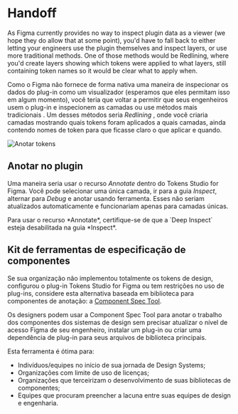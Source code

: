 # Handoff

As Figma currently provides no way to inspect plugin data as a viewer (we hope they do allow that at some point), you'd have to fall back to either letting your engineers use the plugin themselves and inspect layers, or use more traditional methods. One of those methods would be Redlining, where you'd create layers showing which tokens were applied to what layers, still containing token names so it would be clear what to apply when.

Como o Figma não fornece de forma nativa uma maneira de inspecionar os dados do plug-in como um visualizador (esperamos que eles permitam isso em algum momento), você teria que voltar a permitir que seus engenheiros usem o plug-in e inspecionem as camadas ou use métodos mais tradicionais . Um desses métodos seria *Redlining* , onde você criaria camadas mostrando quais tokens foram aplicados a quais camadas, ainda contendo nomes de token para que ficasse claro o que aplicar e quando.

<img src="/annotate-1.gif" alt="Anotar tokens" />

## Anotar no plugin
Uma maneira seria usar o recurso *Annotate* dentro do Tokens Studio for Figma. Você pode selecionar uma única camada, ir para a guia *Inspect*, alternar para *Debug* e anotar usando ferramenta. Esses não seriam atualizados automaticamente e funcionariam apenas para camadas únicas.


<Callout emoji="💡">
  Para usar o recurso *Annotate*, certifique-se de que a `Deep Inspect` esteja desabilitada na guia *Inspect*.
</Callout>

## Kit de ferramentas de especificação de componentes
Se sua organização não implementou totalmente os tokens de design, configurou o plug-in Tokens Studio for Figma ou tem restrições no uso de plug-ins, considere esta alternativa baseada em biblioteca para componentes de anotação: a [Component Spec Tool](https://bit.ly/3HYxszW). 

Os designers podem usar a Component Spec Tool para anotar o trabalho dos componentes dos sistemas de design sem precisar atualizar o nível de acesso Figma de seu engenheiro, instalar um plug-in ou criar uma dependência de plug-in para seus arquivos de biblioteca principais.

Esta ferramenta é ótima para:
- Indivíduos/equipes no início de sua jornada de Design Systems;
- Organizações com limite de uso de licenças;
- Organizações que terceirizam o desenvolvimento de suas bibliotecas de componentes;
- Equipes que procuram preencher a lacuna entre suas equipes de design e engenharia.